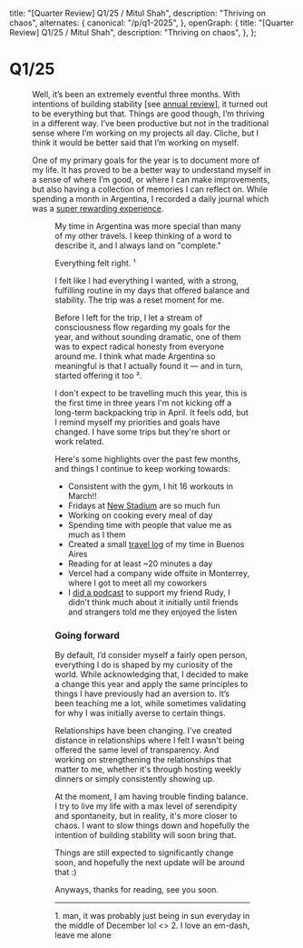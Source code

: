 
  title: "[Quarter Review] Q1/25 / Mitul Shah",
  description: "Thriving on chaos",
  alternates: {
    canonical: "/p/q1-2025",
  },
  openGraph: {
    title: "[Quarter Review] Q1/25 / Mitul Shah",
    description: "Thriving on chaos",
  },
};

# Q1/25

<Figure
  src={steps}
  alt="Les Marches du Palais Versailles, Henri Le Sidaner – 1925"
  caption="Les Marches du Palais Versailles, Henri Le Sidaner – 1925"
/>

Well, it’s been an extremely eventful three months. With intentions of building stability [see [annual review](https://mitul.ca/p/2024)], it turned out to be everything but that. Things are good though, I’m thriving in a different way. I’ve been productive but not in the traditional sense where I’m working on my projects all day. Cliche, but I think it would be better said that I’m working on myself.

One of my primary goals for the year is to document more of my life. It has proved to be a better way to understand myself in a sense of where I’m good, or where I can make improvements, but also having a collection of memories I can reflect on. While spending a month in Argentina, I recorded a daily journal which was a [super rewarding experience](https://www.youtube.com/watch?v=J05WVHp5cJw&ab_channel=mitul).

<Figure src={yt} />

My time in Argentina was more special than many of my other travels. I keep thinking of a word to describe it, and I always land on "complete."

Everything felt right. ¹

I felt like I had everything I wanted, with a strong, fulfilling routine in my days that offered balance and stability. The trip was a reset moment for me.

Before I left for the trip, I let a stream of consciousness flow regarding my goals for the year, and without sounding dramatic, one of them was to expect radical honesty from everyone around me. I think what made Argentina so meaningful is that I actually found it — and in turn, started offering it too ².

I don't expect to be travelling much this year, this is the first time in three years I'm not kicking off a long-term backpacking trip in April. It feels odd, but I remind myself my priorities and goals have changed. I have some trips but they're short or work related.

Here's some highlights over the past few months, and things I continue to keep working towards:

- Consistent with the gym, I hit 16 workouts in March!!
- Fridays at [New Stadium](https://x.com/newsystems_/status/1887512072172241371) are so much fun
- Working on cooking every meal of day
- Spending time with people that value me as much as I them
- Created a small [travel log](https://x.com/typicalmitul/status/1894073979733766157) of my time in Buenos Aires
- Reading for at least ~20 minutes a day
- Vercel had a company wide offsite in Monterrey, where I got to meet all my coworkers
- I [did a podcast](https://open.spotify.com/episode/3ZFlTNlsLa8e2nYINUG0UF?si=c207029fd02a4087) to support my friend Rudy, I didn't think much about it initially until friends and strangers told me they enjoyed the listen

### Going forward

By default, I’d consider myself a fairly open person, everything I do is shaped by my curiosity of the world. While acknowledging that, I decided to make a change this year and apply the same principles to things I have previously had an aversion to. It’s been teaching me a lot, while sometimes validating for why I was initially averse to certain things.

Relationships have been changing. I've created distance in relationships where I felt I wasn't being offered the same level of transparency. And working on strengthening the relationships that matter to me, whether it's through hosting weekly dinners or simply consistently showing up.

At the moment, I am having trouble finding balance. I try to live my life with a max level of serendipity and spontaneity, but in reality, it's more closer to chaos. I want to slow things down and hopefully the intention of building stability will soon bring that.

<Images />

Things are still expected to significantly change soon, and hopefully the next update will be around that :)

Anyways, thanks for reading, see you soon.

---

<SmallText>
  1. man, it was probably just being in sun everyday in the middle of December
  lol
  <></>
  2. I love an em-dash, leave me alone
</SmallText>
